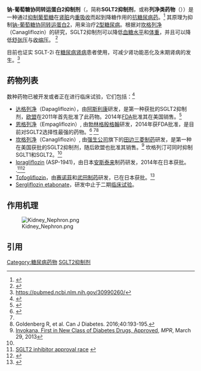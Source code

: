 {{medical}}
'''钠-葡萄糖协同转运蛋白2抑制剂'''（{{lang-en|'''SGLT2 inhibitors'''}}，简称'''SGLT2抑制剂'''，或称'''列净类药物'''（{{lang-en|'''Gliflozin'''}}））是一种通过[[受体拮抗剂|抑制]][[葡萄糖|葡萄糖]]在[[肾脏|肾脏]]内[[重吸收|重吸收]]而起到降糖作用的[[抗糖尿病药|抗糖尿病药]]。<ref name=Shubrook2015>{{cite journal|last1=Shubrook|first1=Jay H|last2=Bokaie|first2=Babak Baradar|last3=Adkins|first3=Sarah E|title=Empagliflozin in the treatment of type 2 diabetes: evidence to date|journal=Drug design, development and therapy|date=October 2015|volume=9|pages=5793–803|doi=10.2147/DDDT.S69926|pmid=26586935|pmc=4634822|type=Review}}</ref> 其原理为抑制[[钠-葡萄糖协同转运蛋白2|钠-葡萄糖协同转运蛋白2]]，用来治疗[[2型糖尿病|2型糖尿病]]。根据对[[坎格列净|坎格列净]]（Canagliflozin）的研究，SGLT2抑制剂可以降低[[血糖水平|血糖水平]]和[[体重|体重]]，并且可以降低[[血压|舒张压]]与[[血压|收缩压]]。 <ref name="HaasEckstein2014">{{cite journal|last1=Haas|first1=B|last2=Eckstein|first2=N|last3=Pfeifer|first3=V|last4=Mayer|first4=P|last5=Hass|first5=M D S|title=Efficacy, safety and regulatory status of SGLT2 inhibitors: focus on canagliflozin|journal=Nutrition & Diabetes|volume=4|issue=11|year=2014|pages=e143|issn=2044-4052|doi=10.1038/nutd.2014.40|pmid=25365416}}</ref>

目前也证实 SGLT-2i 在[[糖尿病肾病|糖尿病肾病]]患者使用，可减少肾功能恶化及末期肾病的发生。<ref>https://pubmed.ncbi.nlm.nih.gov/30990260/</ref>

==药物列表==
数种药物已被开发或者正在进行临床试验，它们包括：<ref>{{cite web |url=http://www.insightpharmareports.com/uploadedFiles/ExecutiveSummary.pdf |title=Diabetes Pipeline: Intense Activity to Meet Unmet Need |year=2010 |author=InsightPharma |page=vii |access-date=2016-06-15 |archive-url=https://web.archive.org/web/20160304115104/http://www.insightpharmareports.com/uploadedFiles/ExecutiveSummary.pdf |archive-date=2016-03-04 |dead-url=yes }}</ref>

* [[达格列净|达格列净]]（Dapagliflozin），由[[阿斯利康|阿斯利康]]研发，是第一种获批的SGLT2抑制剂，[[欧盟|欧盟]]在2011年首先批准了此药物。2014年[[FDA|FDA]]批准其在美国销售。<ref>{{cite web|last1=Liscinsky|first1=Morgan|title=FDA approves Farxiga to treat type 2 diabetes|url=http://www.fda.gov/NewsEvents/Newsroom/PressAnnouncements/ucm380829.htm|publisher=U.S. Food and Drug Administration|accessdate=15 April 2015|date=Jan 8, 2014}}</ref>
* [[恩格列净|恩格列净]]（Empagliflozin）, 由[[勃林格殷格翰|勃林格殷格翰]]研发，2014年获FDA批准，是目前对SGLT2选择性最强的药物。<ref>{{cite news|title=FDA approves Jardiance® (empagliflozin) tablets for adults with type 2 diabetes|url=http://us.boehringer-ingelheim.com/news_events/press_releases/press_release_archive/2014/08-01-14-fda-approves-jardiance-empagliflozin-tablets-reduce-blood-sugar-levels-adults-type-2-diabetes.html|accessdate=5 November 2014|publisher=Boehringer Ingelheim /  Eli Lilly and Company|date=1 August 2014|deadurl=yes|archiveurl=https://web.archive.org/web/20141105201008/http://us.boehringer-ingelheim.com/news_events/press_releases/press_release_archive/2014/08-01-14-fda-approves-jardiance-empagliflozin-tablets-reduce-blood-sugar-levels-adults-type-2-diabetes.html|archivedate=2014-11-05}}</ref> <ref name=Shubrook2015/><ref>Goldenberg R, et al. Can J Diabetes. 2016;40:193-195.</ref>
* [[坎格列净|坎格列净]]（Canagliflozin）, 由[[强生公司|强生公司]]旗下的[[田边三菱制药|田边三菱制药]]研发，是第一种在美国获批的SGLT2抑制剂，随后欧盟也批准其销售。<ref>[http://www.empr.com/invokana-first-in-new-class-of-diabetes-drugs-approved/article/286736/ Invokana, First in New Class of Diabetes Drugs, Approved], ''MPR'', March 29, 2013</ref> 坎格列汀可同时抑制SGLT1和SGLT2。<ref name=Shubrook2015/>
* [[Ipragliflozin|Ipragliflozin]] (ASP-1941)，由日本[[安斯泰来|安斯泰来]]制药研发，2014年在日本获批。 .<ref name=pharma-share>[http://www.pharma-share.com/sglt-2-inhibitor-approval-race-%E2%80%93-astrazeneca-bristol-myers-squibb-home-gold-dapagliflozin SGLT2 inhibitor approval race] {{Wayback|url=http://www.pharma-share.com/sglt-2-inhibitor-approval-race-%E2%80%93-astrazeneca-bristol-myers-squibb-home-gold-dapagliflozin |date=20150604221043 }}</ref><ref>{{cite web|title=Approval of Suglat® Tablets, a Selective SGLT2 Inhibitor for Treatment of Type 2 Diabetes, in Japan|url=http://www.astellas.com/en/corporate/news/detail/approval-of-suglat-tablets-a-s.html|date=January 17, 2014|access-date=2016-06-15|archive-url=https://web.archive.org/web/20150923175516/http://www.astellas.com/en/corporate/news/detail/approval-of-suglat-tablets-a-s.html|archive-date=2015-09-23|dead-url=yes}}</ref>
* [[Tofogliflozin|Tofogliflozin]]，由[[赛诺菲|赛诺菲]]和[[武田制药|武田制药]]研发，已在日本获批。<ref>{{cite journal|last1=Poole|first1=RM|last2=Prossler|first2=JE|title=Tofogliflozin: first global approval|journal=Drugs|date=Jun 2014|volume=74|issue=8|pages=939–44|doi=10.1007/s40265-014-0229-1|pmid=24848755}}</ref>
* [[Sergliflozin_etabonate|Sergliflozin etabonate]]，研发中止于二期[[临床试验|临床试验]]。

== 作用机理 ==
[[File:Kidney_Nephron.png|thumb]]

==引用==
{{reflist}}

{{Oral_hypoglycemics}}

[[Category:糖尿病药物|Category:糖尿病药物]]
[[Category:SGLT2抑制剂|]]